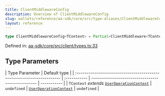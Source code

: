 ```yaml
---
title: ClientMiddlewareConfig
description: Overview of ClientMiddlewareConfig
slug: wallets/reference/aa-sdk/core/src/type-aliases/ClientMiddlewareConfig
layout: reference
---
```


```ts
type ClientMiddlewareConfig<TContext> = Partial<ClientMiddleware<TContext>>;
```

Defined in: [aa-sdk/core/src/client/types.ts:33](https://github.com/alchemyplatform/aa-sdk/blob/49e74eee8606f480b200b4612d00d950da8a8742/aa-sdk/core/src/client/types.ts#L33)

## Type Parameters

| Type Parameter                                                          | Default type |
| :---------------------------------------------------------------------- | :----------- | -------------------------------------------------- | ----------- |
| `TContext` _extends_ [`UserOperationContext`](UserOperationContext.mdx) | `undefined`  | [`UserOperationContext`](UserOperationContext.mdx) | `undefined` |
